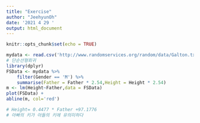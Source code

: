 ```yaml
---
title: "Exercise"
author: "JeehyunOh"
date: '2021 4 29 '
output: html_document
---
```


```r
knitr::opts_chunk$set(echo = TRUE)
```

```r
mydata <- read.csv('http://www.randomservices.org/random/data/Galton.txt', sep = '\t')
# 단순선형회귀
library(dplyr)
FSData <- mydata %>% 
    filter(Gender == 'M') %>%
    summarise(Father = Father * 2.54,Height = Height * 2.54)
m <- lm(Height~Father,data = FSData)
plot(FSData) +
abline(m, col='red')

# Height= 0.4477 * Father +97.1776
# 아빠의 키가 아들의 키에 유의미하다
```

